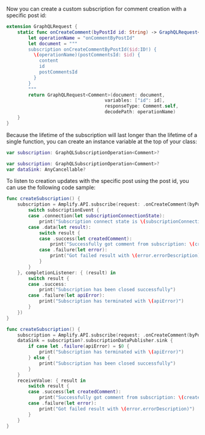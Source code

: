 Now you can create a custom subscription for comment creation with a specific post id:

```swift
extension GraphQLRequest {
    static func onCreateComment(byPostId id: String) -> GraphQLRequest<Comment> {
        let operationName = "onCommentByPostId"
        let document = """
        subscription onCreateCommentByPostId($id:ID!) {
          \(operationName)(postCommentsId: $id) {
            content
            id
            postCommentsId
          }
        }
        """
        return GraphQLRequest<Comment>(document: document,
                                    variables: ["id": id],
                                    responseType: Comment.self,
                                    decodePath: operationName)
    }
}
```

Because the lifetime of the subscription will last longer than the lifetime of a single function, you can create an instance variable at the top of your class:

<BlockSwitcher>

<Block name="Listener (iOS 11+)">

```swift
var subscription: GraphQLSubscriptionOperation<Comment>?
```

</Block>

<Block name="Combine (iOS 13+)">

```swift
var subscription: GraphQLSubscriptionOperation<Comment>?
var dataSink: AnyCancellable?
```

</Block>

</BlockSwitcher>

To listen to creation updates with the specific post using the post id, you can use the following code sample:

<BlockSwitcher>

<Block name="Listener (iOS 11+)">

```swift
func createSubscription() {
    subscription = Amplify.API.subscribe(request: .onCreateComment(byPostId: "12345"), valueListener: { (subscriptionEvent) in
        switch subscriptionEvent {
        case .connection(let subscriptionConnectionState):
            print("Subscription connect state is \(subscriptionConnectionState)")
        case .data(let result):
            switch result {
            case .success(let createdComment):
                print("Successfully got comment from subscription: \(createdComment)")
            case .failure(let error):
                print("Got failed result with \(error.errorDescription)")
            }
        }
    }, completionListener: { (result) in
        switch result {
        case .success:
            print("Subscription has been closed successfully")
        case .failure(let apiError):
            print("Subscription has terminated with \(apiError)")
        }
    })
}
```
</Block>

<Block name="Combine (iOS 13+)">

```swift
func createSubscription() {
    subscription = Amplify.API.subscribe(request: .onCreateComment(byPostId: "12345"))
    dataSink = subscription?.subscriptionDataPublisher.sink {
        if case let .failure(apiError) = $0 {
            print("Subscription has terminated with \(apiError)")
        } else {
            print("Subscription has been closed successfully")
        }
    }
    receiveValue: { result in
        switch result {
        case .success(let createdComment):
            print("Successfully got comment from subscription: \(createdComment)")
        case .failure(let error):
            print("Got failed result with \(error.errorDescription)")
        }
    }
}
```

</Block>

</BlockSwitcher>
